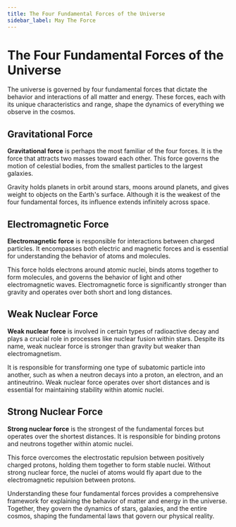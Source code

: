```yaml
---
title: The Four Fundamental Forces of the Universe
sidebar_label: May The Force
---
```


# The Four Fundamental Forces of the Universe

The universe is governed by four fundamental forces that dictate the behavior and interactions of all matter and energy. These forces, each with its unique characteristics and range, shape the dynamics of everything we observe in the cosmos.

## Gravitational Force

**Gravitational force** is perhaps the most familiar of the four forces. It is the force that attracts two masses toward each other. This force governs the motion of celestial bodies, from the smallest particles to the largest galaxies. 

Gravity holds planets in orbit around stars, moons around planets, and gives weight to objects on the Earth's surface. Although it is the weakest of the four fundamental forces, its influence extends infinitely across space.

## Electromagnetic Force

**Electromagnetic force** is responsible for interactions between charged particles. It encompasses both electric and magnetic forces and is essential for understanding the behavior of atoms and molecules. 

This force holds electrons around atomic nuclei, binds atoms together to form molecules, and governs the behavior of light and other electromagnetic waves. Electromagnetic force is significantly stronger than gravity and operates over both short and long distances.

## Weak Nuclear Force

**Weak nuclear force** is involved in certain types of radioactive decay and plays a crucial role in processes like nuclear fusion within stars. Despite its name, weak nuclear force is stronger than gravity but weaker than electromagnetism. 

It is responsible for transforming one type of subatomic particle into another, such as when a neutron decays into a proton, an electron, and an antineutrino. Weak nuclear force operates over short distances and is essential for maintaining stability within atomic nuclei.

## Strong Nuclear Force

**Strong nuclear force** is the strongest of the fundamental forces but operates over the shortest distances. It is responsible for binding protons and neutrons together within atomic nuclei. 

This force overcomes the electrostatic repulsion between positively charged protons, holding them together to form stable nuclei. Without strong nuclear force, the nuclei of atoms would fly apart due to the electromagnetic repulsion between protons.

Understanding these four fundamental forces provides a comprehensive framework for explaining the behavior of matter and energy in the universe. Together, they govern the dynamics of stars, galaxies, and the entire cosmos, shaping the fundamental laws that govern our physical reality.
